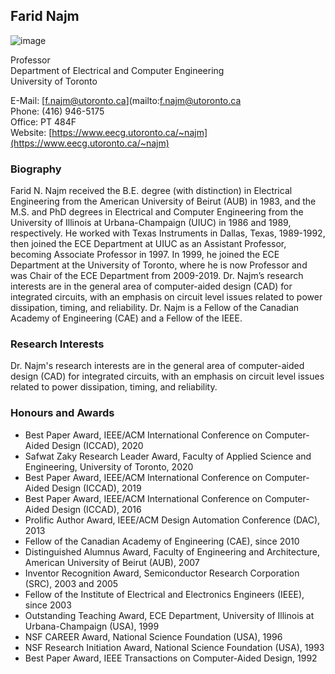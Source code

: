 ## Farid Najm

![image](./images/najm.jpg)

Professor<br/>
Department of Electrical and Computer Engineering<br/>
University of Toronto

E-Mail: [f.najm@utoronto.ca](mailto:f.najm@utoronto.ca<br/>
Phone: (416) 946-5175<br/>
Office: PT 484F<br/>
Website: [https://www.eecg.utoronto.ca/~najm](https://www.eecg.utoronto.ca/~najm)

### Biography

Farid N. Najm received the B.E. degree (with distinction) in Electrical Engineering from the American University of Beirut (AUB) in 1983, and the M.S. and PhD degrees in Electrical and Computer Engineering from the University of Illinois at Urbana-Champaign (UIUC) in 1986 and 1989, respectively. He worked with Texas Instruments in Dallas, Texas, 1989-1992, then joined the ECE Department at UIUC as an Assistant Professor, becoming Associate Professor in 1997. In 1999, he joined the ECE Department at the University of Toronto, where he is now Professor and was Chair of the ECE Department from 2009-2019. Dr. Najm’s research interests are in the general area of computer-aided design (CAD) for integrated circuits, with an emphasis on circuit level issues related to power dissipation, timing, and reliability. Dr. Najm is a Fellow of the Canadian Academy of Engineering (CAE) and a Fellow of the IEEE.

### Research Interests

Dr. Najm's research interests are in the general area of computer-aided design (CAD) for integrated circuits, with an emphasis on circuit level issues related to power dissipation, timing, and reliability.

### Honours and Awards

- Best Paper Award, IEEE/ACM International Conference on Computer-Aided Design (ICCAD), 2020
- Safwat Zaky Research Leader Award, Faculty of Applied Science and Engineering, University of Toronto, 2020
- Best Paper Award, IEEE/ACM International Conference on Computer-Aided Design (ICCAD), 2019
- Best Paper Award, IEEE/ACM International Conference on Computer-Aided Design (ICCAD), 2016
- Prolific Author Award, IEEE/ACM Design Automation Conference (DAC), 2013
- Fellow of the Canadian Academy of Engineering (CAE), since 2010
- Distinguished Alumnus Award, Faculty of Engineering and Architecture, American University of Beirut (AUB), 2007
- Inventor Recognition Award, Semiconductor Research Corporation (SRC), 2003 and 2005
- Fellow of the Institute of Electrical and Electronics Engineers (IEEE), since 2003
- Outstanding Teaching Award, ECE Department, University of Illinois at Urbana-Champaign (USA), 1999
- NSF CAREER Award, National Science Foundation (USA), 1996
- NSF Research Initiation Award, National Science Foundation (USA), 1993
- Best Paper Award, IEEE Transactions on Computer-Aided Design, 1992
